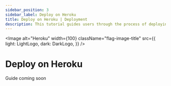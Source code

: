 ```yaml
---
sidebar_position: 3
sidebar_label: Deploy on Heroku
title: Deploy on Heroku | Deployment
description: This tutorial guides users through the process of deploying SurrealDB using Heroku.
---
```



<Image
    alt="Heroku"
    width={100}
    className="flag-image-title"
    src={{
        light: LightLogo,
        dark: DarkLogo,
    }}
/>

# Deploy on Heroku

Guide coming soon
